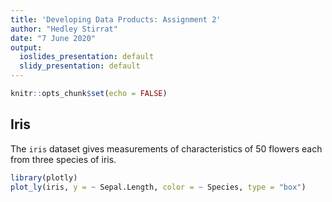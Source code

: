 ---
title: 'Developing Data Products: Assignment 2'
author: "Hedley Stirrat"
date: "7 June 2020"
output:
  ioslides_presentation: default
  slidy_presentation: default
---

```{r setup, include=FALSE}
knitr::opts_chunk$set(echo = FALSE)
```

## Iris

The `iris` dataset gives measurements of characteristics of 50 flowers each from three species of iris.


```{r message=FALSE, warning=FALSE}
library(plotly)
plot_ly(iris, y = ~ Sepal.Length, color = ~ Species, type = "box")
```
